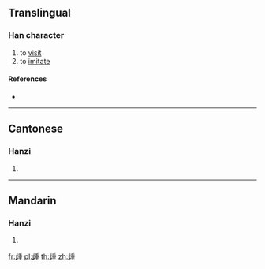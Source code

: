==Translingual==

===Han character===
{{Han char|rn=77|rad=止|as=09|sn=13|four=|canj=YMHJG|ids=⿰止重}}

# to [[visit]]
# to [[imitate]]

====References====
* {{Han ref|kx=0577.010|dkj=16325|dj=0967.160|hdz=21444.020|uh=6B71|ud=27505}}

----

==Cantonese==

===Hanzi===
{{yue-hanzi|jyut=[[zung2]]|y=jung2}}

# {{defn|lang=yue|sort=止09}}

----

==Mandarin==

===Hanzi===
{{cmn-hanzi|pin=[[zhǒng]] ([[zhong3]])|wg=chung<sup>3</sup>}}

# {{defn|lang=cmn|sort=止09}}

[[fr:歱]]
[[pl:歱]]
[[th:歱]]
[[zh:歱]]
